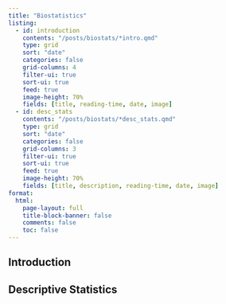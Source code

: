```yaml
---
title: "Biostatistics"
listing: 
  - id: introduction
    contents: "/posts/biostats/*intro.qmd"
    type: grid
    sort: "date"
    categories: false
    grid-columns: 4
    filter-ui: true
    sort-ui: true
    feed: true
    image-height: 70%
    fields: [title, reading-time, date, image]  
  - id: desc_stats
    contents: "/posts/biostats/*desc_stats.qmd"
    type: grid
    sort: "date"
    categories: false
    grid-columns: 3
    filter-ui: true
    sort-ui: true
    feed: true
    image-height: 70%
    fields: [title, description, reading-time, date, image]  
format: 
  html: 
    page-layout: full
    title-block-banner: false
    comments: false
    toc: false
---
```


## Introduction

::: {#introduction}
:::

## Descriptive Statistics

::: {#desc_stats}
:::
